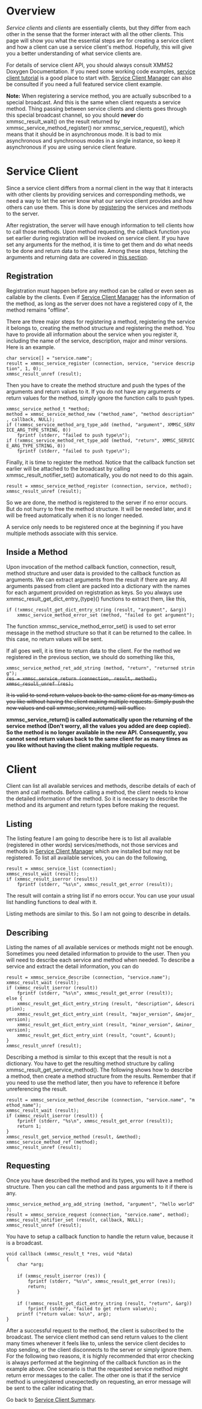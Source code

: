 = Overview =

''Service clients'' and ''clients'' are essentially clients, but they differ from each other in the sense that the former interact with all the other clients.  This page will show you what the essential steps are for creating a service client and how a client can use a service client's method.  Hopefully, this will give you a better understanding of what service clients are.

For details of service client API, you should always consult XMMS2 Doxygen Documentation.  If you need some working code examples, [http://repo.or.cz/w/xmms2-tutorial.git service client tutorial] is a good place to start with.  [[Summer_of_Code_2007/Service_Clients/scm|Service Client Manager]] can also be consulted if you need a full featured service client example.

'''Note:''' When registering a service method, you are actually subscribed to a special broadcast.  And this is the same when client requests a service method.  Thing passing between service clients and clients goes through this special broadcast channel, so you should '''never''' do xmmsc_result_wait() on the result returned by xmmsc_service_method_register() nor xmmsc_service_request(), which means that it should be in asynchronous mode.  It is bad to mix asynchronous and synchronous modes in a single instance, so keep it asynchronous if you are using service client feature.

= Service Client =

Since a service client differs from a normal client in the way that it interacts with other clients by providing services and corresponding methods, we need a way to let the server know what our service client provides and how others can use them.  This is done by [[#Registration|registering]] the services and methods to the server.

After registration, the server will have enough information to tell clients how to call those methods.  Upon method requesting, the callback function you set earlier during registration will be invoked on service client.  If you have set any arguments for the method, it is time to get them and do what needs to be done and return data to the callee.  Among these steps, fetching the arguments and returning data are covered in [[#Inside_a_Method|this section]].

== Registration ==

Registration must happen before any method can be called or even seen as callable by the clients.  Even if [[Summer_of_Code_2007/Service_Clients/scm|Service Client Manager]] has the information of the method, as long as the server does not have a registered copy of it, the method remains "offline".

There are three major steps for registering a method, registering the service it belongs to, creating the method structure and registering the method.  You have to provide all information about the service when you register it, including the name of the service, description, major and minor versions.  Here is an example.

 char service[] = "service.name";
 result = xmmsc_service_register (connection, service, "service description", 1, 0);
 xmmsc_result_unref (result);

Then you have to create the method structure and push the types of the arguments and return values to it.  If you do not have any arguments or return values for the method, simply ignore the function calls to push types.

 xmmsc_service_method_t *method;
 method = xmmsc_service_method_new ("method_name", "method description", callback, NULL);
 if (!xmmsc_service_method_arg_type_add (method, "argument", XMMSC_SERVICE_ARG_TYPE_STRING, 0))
     fprintf (stderr, "failed to push type\n");
 if (!xmmsc_service_method_ret_type_add (method, "return", XMMSC_SERVICE_ARG_TYPE_STRING, 0))
     fprintf (stderr, "failed to push type\n");

Finally, it is time to register the method.  Notice that the callback function set earlier will be attached to the broadcast by calling xmmsc_result_notifier_set() automatically, you do not need to do this again.

 result = xmmsc_service_method_register (connection, service, method);
 xmmsc_result_unref (result);

So we are done, the method is registered to the server if no error occurs.  But do not hurry to free the method structure.  It will be needed later, and it will be freed automatically when it is no longer needed.

A service only needs to be registered once at the beginning if you have multiple methods associate with this service.

== Inside a Method ==

Upon invocation of the method callback function, connection, result, method structure and user data is provided to the callback function as arguments.  We can extract arguments from the result if there are any.  All arguments passed from client are packed into a dictionary with the names for each argument provided on registration as keys.  So you always use xmmsc_result_get_dict_entry_{type}() functions to extract them, like this,

 if (!xmmsc_result_get_dict_entry_string (result, "argument", &arg))
     xmmsc_service_method_error_set (method, "failed to get argument");

The function xmmsc_service_method_error_set() is used to set error message in the method structure so that it can be returned to the callee.  In this case, no return values will be sent.

If all goes well, it is time to return data to the client.  For the method we registered in the previous section, we should do something like this,

 xmmsc_service_method_ret_add_string (method, "return", "returned string");
 <strike>res = xmmsc_service_return (connection, result, method);
 xmmsc_result_unref (res);</strike>

<strike>It is valid to send return values back to the same client for as many times as you like without having the client making multiple requests.  Simply push the new values and call xmmsc_service_return() will suffice.</strike>

'''xmmsc_service_return() is called automatically upon the returning of the service method (Don't worry, all the values you added are deep copied).  So the method is no longer available in the new API.  Consequently, you cannot send return values back to the same client for as many times as you like without having the client making multiple requests.'''

= Client =

Client can list all available services and methods, describe details of each of them and call methods.  Before calling a method, the client needs to know the detailed information of the method.  So it is necessary to describe the method and its argument and return types before making the request.

== Listing ==

The listing feature I am going to describe here is to list all available (registered in other words) services/methods, not those services and methods in [[Summer of Code 2007/Service Clients/scm|Service Client Manager]] which are installed but may not be registered.  To list all available services, you can do the following,

 result = xmmsc_service_list (connection);
 xmmsc_result_wait (result);
 if (xmmsc_result_iserror (result))
     fprintf (stderr, "%s\n", xmmsc_result_get_error (result));

The result will contain a string list if no errors occur.  You can use your usual list handling functions to deal with it.

Listing methods are similar to this.  So I am not going to describe in details.

== Describing ==

Listing the names of all available services or methods might not be enough.  Sometimes you need detailed information to provide to the user.  Then you will need to describe each service and method when needed.  To describe a service and extract the detail information, you can do

 result = xmmsc_service_describe (connection, "service.name");
 xmmsc_result_wait (result);
 if (xmmsc_result_iserror (result))
     fprintf (stderr, "%s\n", xmmsc_result_get_error (result));
 else {
     xmmsc_result_get_dict_entry_string (result, "description", &description);
     xmmsc_result_get_dict_entry_uint (result, "major_version", &major_version);
     xmmsc_result_get_dict_entry_uint (result, "minor_version", &minor_version);
     xmmsc_result_get_dict_entry_uint (result, "count", &count);
 }
 xmmsc_result_unref (result);

Describing a method is similar to this except that the result is not a dictionary.  You have to get the resulting method structure by calling xmmsc_result_get_service_method().  The following shows how to describe a method, then create a method structure from the results.  Remember that if you need to use the method later, then you have to reference it before unreferencing the result.

 result = xmmsc_service_method_describe (connection, "service.name", "method_name");
 xmmsc_result_wait (result);
 if (xmmsc_result_iserror (result)) {
     fprintf (stderr, "%s\n", xmmsc_result_get_error (result));
     return 1;
 }
 xmmsc_result_get_service_method (result, &method);
 xmmsc_service_method_ref (method);
 xmmsc_result_unref (result);

== Requesting ==

Once you have described the method and its types, you will have a method structure.  Then you can call the method and pass arguments to it if there is any.

 xmmsc_service_method_arg_add_string (method, "argument", "hello world");
 result = xmmsc_service_request (connection, "service.name", method);
 xmmsc_result_notifier_set (result, callback, NULL);
 xmmsc_result_unref (result);

You have to setup a callback function to handle the return value, because it is a broadcast.

 void callback (xmmsc_result_t *res, void *data)
 {
     char *arg;
 
     if (xmmsc_result_iserror (res)) {
         fprintf (stderr, "%s\n", xmmsc_result_get_error (res));
         return;
     }
 
     if (!xmmsc_result_get_dict_entry_string (result, "return", &arg))
         fprintf (stderr, "failed to get return value\n);
     printf ("return value: %s\n", arg);
 }

After a successful request to the method, the client is subscribed to the broadcast.  The service client method can send return values to the client many times whenever it feels like to, unless the service client decides to stop sending, or the client disconnects to the server or simply ignore them.  For the following two reasons, it is highly recommended that error checking is always performed at the beginning of the callback function as in the example above.  One scenario is that the requested service method might return error messages to the caller.  The other one is that if the service method is unregistered unexpectedly on requesting, an error message will be sent to the caller indicating that.

Go back to [[Summer of Code 2007/Service Clients|Service Client Summary]].